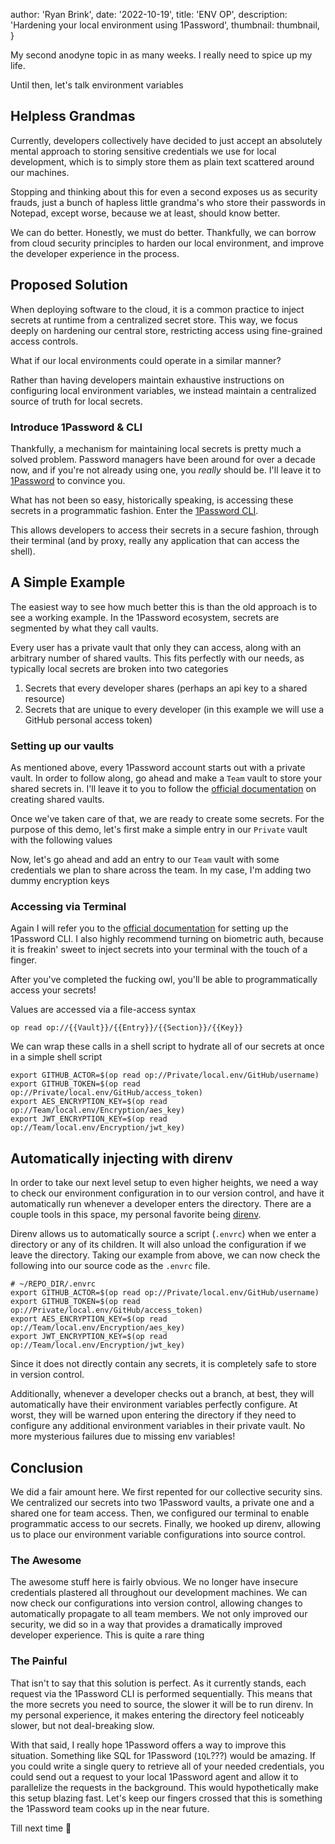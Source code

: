
  author: 'Ryan Brink',
  date: '2022-10-19',
  title: 'ENV OP',
  description: 'Hardening your local environment using 1Password',
  thumbnail: thumbnail,
}


My second anodyne topic in as many weeks. I really need to spice up my life.

Until then, let's talk environment variables

## Helpless Grandmas

Currently, developers collectively have decided to just accept an absolutely mental approach to storing sensitive credentials we use for local development,
which is to simply store them as plain text scattered around our machines.

Stopping and thinking about this for even a second exposes us as security frauds, just a bunch of hapless little grandma's who store their passwords in Notepad, except worse, because we at least, should know better.

<CaptionedImage src={disappointedWoman} caption="Madame Security is disappointed"/>

We can do better. Honestly, we must do better. Thankfully, we can borrow from cloud security principles to harden our local environment, and improve the developer experience in the process.

## Proposed Solution

When deploying software to the cloud, it is a common practice to inject secrets at runtime from a centralized secret store. This way, we focus deeply
on hardening our central store, restricting access using fine-grained access controls.

<CaptionedImage src={simpleCloudExample} caption="Oversimplified Secret Injection"/>

What if our local environments could operate in a similar manner?

Rather than having developers maintain exhaustive instructions on configuring local environment variables, we instead maintain a centralized
source of truth for local secrets.

### Introduce 1Password & CLI

Thankfully, a mechanism for maintaining local secrets is pretty much a solved problem.  Password managers have been around for over a decade now,
and if you're not already using one, you _really_ should be.  I'll leave it to [1Password](https://blog.1password.com/why-you-need-a-password-manager/)
to convince you.

What has not been so easy, historically speaking, is accessing these secrets in a programmatic fashion.  Enter the [1Password CLI](https://developer.1password.com/docs/cli/).

This allows developers to access their secrets in a secure fashion, through their terminal (and by proxy, really any application that can access the shell).

## A Simple Example

The easiest way to see how much better this is than the old approach is to see a working example.  In the 1Password ecosystem, secrets are segmented by what they call vaults.

Every user has a private vault that only they can access, along with an arbitrary number of shared vaults.  This fits perfectly with our needs, as typically local secrets are broken into two categories

1. Secrets that every developer shares (perhaps an api key to a shared resource)
2. Secrets that are unique to every developer (in this example we will use a GitHub personal access token)

### Setting up our vaults

As mentioned above, every 1Password account starts out with a private vault.
In order to follow along, go ahead and make a `Team` vault to store your shared secrets in.
I'll leave it to you to follow the [official documentation](https://support.1password.com/create-share-vaults) on creating shared vaults.

Once we've taken care of that, we are ready to create some secrets.  For the purpose of this demo, let's first make a simple entry in our `Private` vault with the following values

<CaptionedImage src={privateVaultExample} caption="Personally, I like to segment my secrets using sections (GitHub in this example)" />

Now, let's go ahead and add an entry to our `Team` vault with some credentials we plan to share across the team.  In my case, I'm adding two dummy encryption keys

<CaptionedImage src={teamVaultExample} />

### Accessing via Terminal

Again I will refer you to the [official documentation](https://developer.1password.com/docs/cli/get-started/) for setting up the 1Password CLI.
I also highly recommend turning on biometric auth, because it is freakin' sweet to inject secrets into your terminal with the touch of a finger.

<CaptionedImage src={drawTheFuckingOwl} caption="My tutorials in a nutshell" />

After you've completed the fucking owl, you'll be able to programmatically access your secrets!

Values are accessed via a file-access syntax

```shell
op read op://{{Vault}}/{{Entry}}/{{Section}}/{{Key}}
```

We can wrap these calls in a shell script to hydrate all of our secrets at once in a simple shell script

```shell
export GITHUB_ACTOR=$(op read op://Private/local.env/GitHub/username)
export GITHUB_TOKEN=$(op read op://Private/local.env/GitHub/access_token)
export AES_ENCRYPTION_KEY=$(op read op://Team/local.env/Encryption/aes_key)
export JWT_ENCRYPTION_KEY=$(op read op://Team/local.env/Encryption/jwt_key)
```


## Automatically injecting with direnv

In order to take our next level setup to even higher heights, we need a way to check our environment configuration in to our version control, and have it automatically run whenever a developer enters the directory.
There are a couple tools in this space, my personal favorite being [direnv](https://direnv.net/).

Direnv allows us to automatically source a script (`.envrc`) when we enter a directory or any of its children.  It will also unload the configuration if we leave the directory.  Taking our example from above, we can now
check the following into our source code as the `.envrc` file.

```shell
# ~/REPO_DIR/.envrc
export GITHUB_ACTOR=$(op read op://Private/local.env/GitHub/username)
export GITHUB_TOKEN=$(op read op://Private/local.env/GitHub/access_token)
export AES_ENCRYPTION_KEY=$(op read op://Team/local.env/Encryption/aes_key)
export JWT_ENCRYPTION_KEY=$(op read op://Team/local.env/Encryption/jwt_key)
```

Since it does not directly contain any secrets, it is completely safe to store in version control.

Additionally, whenever a developer checks out a branch, at best, they will automatically have their environment variables perfectly configure.
At worst, they will be warned upon entering the directory if they need to configure any additional environment variables in their private vault.
No more mysterious failures due to missing env variables!

## Conclusion

We did a fair amount here.  We first repented for our collective security sins.
We centralized our secrets into two 1Password vaults, a private one and a shared one for team access.
Then, we configured our terminal to enable programmatic access to our secrets.
Finally, we hooked up direnv, allowing us to place our environment variable configurations into source control.

### The Awesome

The awesome stuff here is fairly obvious.  We no longer have insecure credentials plastered all throughout our development machines.
We can now check our configurations into version control, allowing changes to automatically propagate to all team members.  We not only
improved our security, we did so in a way that provides a dramatically improved developer experience.  This is quite a rare thing

### The Painful

That isn't to say that this solution is perfect.  As it currently stands, each request via the 1Password CLI is performed sequentially.
This means that the more secrets you need to source, the slower it will be to run direnv.  In my personal experience, it makes entering
the directory feel noticeably slower, but not deal-breaking slow.

With that said, I really hope 1Password offers a way to improve this situation.  Something like SQL for 1Password (`1QL`???) would be amazing.
If you could write a single query to retrieve all of your needed credentials, you could send out a request to your local 1Password agent and
allow it to parallelize the requests in the background.  This would hypothetically make this setup blazing fast.  Let's keep our fingers crossed
that this is something the 1Password team cooks up in the near future.

Till next time 🫡
